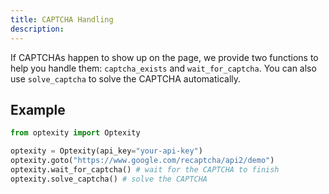 ```yaml
---
title: CAPTCHA Handling
description: 
---
```


If CAPTCHAs happen to show up on the page, we provide two functions to help you handle them: `captcha_exists` and `wait_for_captcha`. 
You can also use `solve_captcha` to solve the CAPTCHA automatically.

## Example

```python
from optexity import Optexity

optexity = Optexity(api_key="your-api-key")
optexity.goto("https://www.google.com/recaptcha/api2/demo")
optexity.wait_for_captcha() # wait for the CAPTCHA to finish
optexity.solve_captcha() # solve the CAPTCHA
```